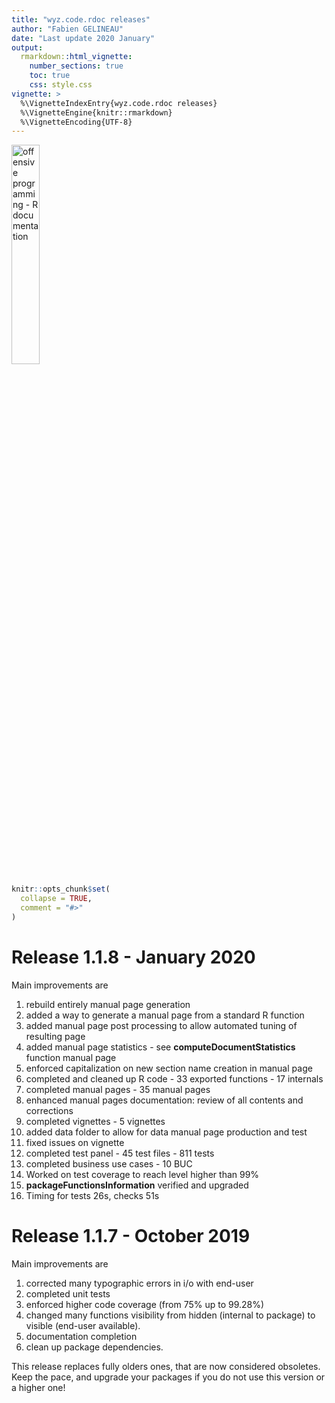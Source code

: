 ```yaml
---
title: "wyz.code.rdoc releases"
author: "Fabien GELINEAU"
date: "Last update 2020 January"
output: 
  rmarkdown::html_vignette:
    number_sections: true
    toc: true
    css: style.css
vignette: >
  %\VignetteIndexEntry{wyz.code.rdoc releases}
  %\VignetteEngine{knitr::rmarkdown}
  %\VignetteEncoding{UTF-8}
---
```


<img src='images/rdoc-hex.png' alt='offensive programming - R documentation' style='width:30%'/>

```r
knitr::opts_chunk$set(
  collapse = TRUE,
  comment = "#>"
)
```

# Release 1.1.8 - January 2020 

Main improvements are 

1. rebuild entirely manual page generation
1. added a way to generate a manual page from a standard R function
1. added manual page post processing to allow automated tuning of resulting page
1. added manual page statistics - see **computeDocumentStatistics** function manual page
1. enforced capitalization on new section name creation in manual page
1. completed and cleaned up R code - 33 exported functions - 17 internals 
1. completed manual pages - 35 manual pages 
1. enhanced manual pages documentation: review of all contents and corrections
1. completed vignettes - 5 vignettes
1. added data folder to allow for data manual page production and test
1. fixed issues on vignette 
1. completed test panel - 45 test files - 811 tests
1. completed business use cases - 10 BUC
1. Worked on test coverage to reach level higher than 99%
1. **packageFunctionsInformation** verified and upgraded
1. Timing for tests 26s, checks 51s


# Release 1.1.7 - October 2019

Main improvements are 

1. corrected many typographic errors in i/o with end-user
2. completed unit tests
3. enforced higher code coverage (from 75% up to 99.28%)
4. changed many functions visibility from hidden (internal to package) to visible (end-user available).
5. documentation completion
6. clean up package dependencies. 


This release replaces fully olders ones, that are now considered obsoletes. Keep the pace, and 
upgrade your packages if you do not use this version or a higher one!


